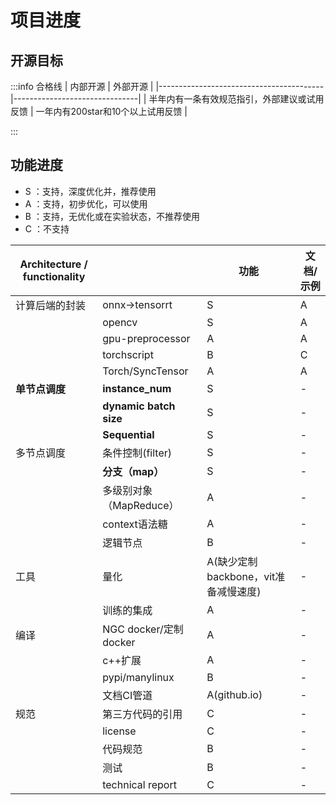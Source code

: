 
# 项目进度
 
 
## 开源目标

:::info 合格线
| 内部开源                                    | 外部开源                          |
|-----------------------------------------|-------------------------------|
| 半年内有一条有效规范指引，外部建议或试用反馈 | 一年内有200star和10个以上试用反馈 |

:::

## 功能进度

- S ：支持，深度优化并，推荐使用
- A ：支持，初步优化，可以使用
- B ：支持，无优化或在实验状态，不推荐使用
- C ：不支持


| Architecture / functionality |                        | 功能                                       | 文档/示例 |
|------------------------------|------------------------|--------------------------------------------|-----------|
| 计算后端的封装               | onnx->tensorrt         | S                                          | A         |
|                              | opencv                 | S                                          | A         |
|                              | gpu-preprocessor       | A                                          | A         |
|                              | torchscript            | B                                          | C         |
|                              | Torch/SyncTensor       | A                                          | A         |
| **单节点调度**               | **instance_num**       | S                                          | -         |
|                              | **dynamic batch size** | S                                          | -         |
|                              | **Sequential**         | S                                          | -         |
| 多节点调度                   | 条件控制(filter)       | S                                          | -         |
|                              | **分支（map）**          | S                                          | -         |
|                              | 多级别对象（MapReduce）  | A                                          | -         |
|                              | context语法糖          | A                                          | -         |
|                              | 逻辑节点               | B                                          | -         |
| 工具                         | 量化                   | A(缺少定制backbone，vit准备减慢速度)        | -         |
|                              | 训练的集成             | A                                          | -         |
| 编译                         | NGC docker/定制docker  | A                                          | -         |
|                              | c++扩展                | A                                          | -         |
|                              | pypi/manylinux         | B                                          | -         |
|                              | 文档CI管道             | A(github.io) | -         |
| 规范                         | 第三方代码的引用       | C                                          | -         |
|                              | license                | C                                          | -         |
|                              | 代码规范               | B                                          | -         |
|                              | 测试                   | B                                          | -         |
|                              | technical report       | C                                          | -         |